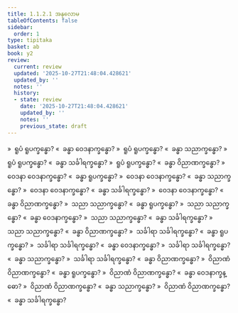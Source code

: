```yaml
---
title: 1.1.2.1 အနုလောမ
tableOfContents: false
sidebar:
  order: 1
type: tipitaka
basket: ab
book: y2
review:
  current: review
  updated: '2025-10-27T21:48:04.428621'
  updated_by: ''
  notes: ''
  history:
  - state: review
    date: '2025-10-27T21:48:04.428621'
    updated_by: ''
    notes: ''
    previous_state: draft
---
```



<ReviewStatus review={frontmatter.review} showDetails={true} />

<HypothesisAnnotation frontmatter={frontmatter} />

<DynamicBreadcrumb />

<Division number="4" book="y2" e="ch" v="33" p="18">

<Paragraph number="23" book="y2">
»  ရူပံ ရူပက္ခန္ဓော?
</Paragraph>

<Paragraph number="24" book="y2">
«  ခန္ဓာ ဝေဒနာက္ခန္ဓော?
</Paragraph>

<Paragraph number="25" book="y2">
»  ရူပံ ရူပက္ခန္ဓော?
</Paragraph>

<Paragraph number="26" book="y2">
«  ခန္ဓာ သညာက္ခန္ဓော?
</Paragraph>

<Paragraph number="27" book="y2">
»  ရူပံ ရူပက္ခန္ဓော?
</Paragraph>

<Paragraph number="28" book="y2">
«  ခန္ဓာ သင်္ခါရက္ခန္ဓော?
</Paragraph>

<Paragraph number="29" book="y2">
»  ရူပံ ရူပက္ခန္ဓော?
</Paragraph>

<Paragraph number="30" book="y2">
«  ခန္ဓာ ဝိညာဏက္ခန္ဓော?
</Paragraph>

</Division>
<Division number="5" book="y2" e="ch" v="33" p="18">

<Paragraph number="31" book="y2">
»  ဝေဒနာ ဝေဒနာက္ခန္ဓော?
</Paragraph>

<Paragraph number="32" book="y2">
«  ခန္ဓာ ရူပက္ခန္ဓော?
</Paragraph>

<Paragraph number="33" book="y2">
»  ဝေဒနာ ဝေဒနာက္ခန္ဓော?
</Paragraph>

<Paragraph number="34" book="y2">
«  ခန္ဓာ သညာက္ခန္ဓော?
</Paragraph>

<Paragraph number="35" book="y2">
»  ဝေဒနာ ဝေဒနာက္ခန္ဓော?
</Paragraph>

<Paragraph number="36" book="y2">
«  ခန္ဓာ သင်္ခါရက္ခန္ဓော?
</Paragraph>

<Paragraph number="37" book="y2">
»  ဝေဒနာ ဝေဒနာက္ခန္ဓော?
</Paragraph>

<Paragraph number="38" book="y2">
«  ခန္ဓာ ဝိညာဏက္ခန္ဓော?
</Paragraph>

</Division>
<Division number="6" book="y2" e="ch" v="33" p="18">

<Paragraph number="39" book="y2">
»  သညာ သညာက္ခန္ဓော?
</Paragraph>

<Paragraph number="40" book="y2">
«  ခန္ဓာ ရူပက္ခန္ဓော?
</Paragraph>

<Paragraph number="41" book="y2">
»  သညာ သညာက္ခန္ဓော?
</Paragraph>

<Paragraph number="42" book="y2">
«  ခန္ဓာ ဝေဒနာက္ခန္ဓော?
</Paragraph>

<Paragraph number="43" book="y2">
»  သညာ သညာက္ခန္ဓော?
</Paragraph>

<Paragraph number="44" book="y2">
«  ခန္ဓာ သင်္ခါရက္ခန္ဓော?
</Paragraph>

<Paragraph number="45" book="y2">
»  သညာ သညာက္ခန္ဓော?
</Paragraph>

<Paragraph number="46" book="y2">
«  ခန္ဓာ ဝိညာဏက္ခန္ဓော?
</Paragraph>

</Division>
<Division number="7" book="y2" e="ch" v="33" p="18">

<Paragraph number="47" book="y2">
»  သင်္ခါရာ သင်္ခါရက္ခန္ဓော?
</Paragraph>

<Paragraph number="48" book="y2">
«  ခန္ဓာ ရူပက္ခန္ဓော?
</Paragraph>

<Paragraph number="49" book="y2">
»  သင်္ခါရာ သင်္ခါရက္ခန္ဓော?
</Paragraph>

<Paragraph number="50" book="y2">
«  ခန္ဓာ ဝေဒနာက္ခန္ဓော?
</Paragraph>

<Paragraph number="51" book="y2">
»  သင်္ခါရာ သင်္ခါရက္ခန္ဓော?
</Paragraph>

<Paragraph number="52" book="y2">
«  ခန္ဓာ သညာက္ခန္ဓော?
</Paragraph>

<Paragraph number="53" book="y2">
»  သင်္ခါရာ သင်္ခါရက္ခန္ဓော?
</Paragraph>

<Paragraph number="54" book="y2">
«  ခန္ဓာ ဝိညာဏက္ခန္ဓော?
</Paragraph>

</Division>
<Division number="8" book="y2" e="ch" v="33" p="18">

<Paragraph number="55" book="y2">
»  ဝိညာဏံ ဝိညာဏက္ခန္ဓော?
</Paragraph>

<Paragraph number="56" book="y2">
«  ခန္ဓာ ရူပက္ခန္ဓော?
</Paragraph>

<Paragraph number="57" book="y2">
»  ဝိညာဏံ ဝိညာဏက္ခန္ဓော?
</Paragraph>

<Paragraph number="58" book="y2">
«  ခန္ဓာ ဝေဒနာက္ခန္ဓော?
</Paragraph>

<Paragraph number="59" book="y2">
»  ဝိညာဏံ ဝိညာဏက္ခန္ဓော?
</Paragraph>

<Paragraph number="60" book="y2">
«  ခန္ဓာ သညာက္ခန္ဓော?
</Paragraph>

<Paragraph number="61" book="y2">
»  ဝိညာဏံ ဝိညာဏက္ခန္ဓော?
</Paragraph>

<Paragraph number="62" book="y2">
«  ခန္ဓာ သင်္ခါရက္ခန္ဓော?
</Paragraph>
</Division>